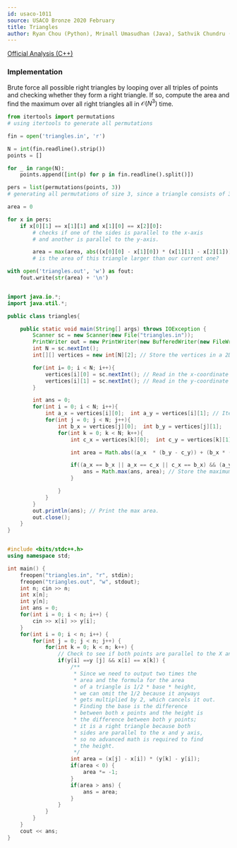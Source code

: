 ```yaml
---
id: usaco-1011
source: USACO Bronze 2020 February
title: Triangles
author: Ryan Chou (Python), Mrinall Umasudhan (Java), Sathvik Chundru (CPP)
---
```


[Official Analysis (C++)](http://www.usaco.org/current/data/sol_triangles_bronze_feb20.html)

### Implementation

Brute force all possible right triangles by looping over all triples of points
and checking whether they form a right triangle. If so, compute the area and
find the maximum over all right triangles all in $\mathcal{O}(N^3)$ time.

<LanguageSection>
 
<PySection>

```python
from itertools import permutations
# using itertools to generate all permutations

fin = open('triangles.in', 'r')

N = int(fin.readline().strip())
points = []

for _ in range(N):
	points.append([int(p) for p in fin.readline().split()])

pers = list(permutations(points, 3))
# generating all permutations of size 3, since a triangle consists of 3 points.

area = 0

for x in pers:
	if x[0][1] == x[1][1] and x[1][0] == x[2][0]:
		# checks if one of the sides is parallel to the x-axis
		# and another is parallel to the y-axis.

		area = max(area, abs((x[0][0] - x[1][0]) * (x[1][1] - x[2][1])))
		# is the area of this triangle larger than our current one?

with open('triangles.out', 'w') as fout:
	fout.write(str(area) + '\n')
```

</PySection>

<JavaSection>

```java

import java.io.*;
import java.util.*;

public class triangles{

	public static void main(String[] args) throws IOException {
		Scanner sc = new Scanner(new File("triangles.in"));
		PrintWriter out = new PrintWriter(new BufferedWriter(new FileWriter("triangles.out")));
		int N = sc.nextInt();
		int[][] vertices = new int[N][2]; // Store the vertices in a 2D array

		for(int i= 0; i < N; i++){
			vertices[i][0] = sc.nextInt(); // Read in the x-coordinate
			vertices[i][1] = sc.nextInt(); // Read in the y-coordinate
		}

		int ans = 0;
		for(int i = 0; i < N; i++){
			int a_x = vertices[i][0];  int a_y = vertices[i][1]; // Iterate for the first vertices of the triangle.
			for(int j = 0; j < N; j++){
				int b_x = vertices[j][0];  int b_y = vertices[j][1];
				for(int k = 0; k < N; k++){
					int c_x = vertices[k][0];  int c_y = vertices[k][1];

					int area = Math.abs((a_x  * (b_y - c_y)) + (b_x * (c_y - a_y)) + (c_x * (a_y - b_y ))); // Calculate the area of the three triangles

					if((a_x == b_x || a_x == c_x || c_x == b_x) && (a_y == b_y || a_y == c_y || c_y == b_y)) { // Check if the triangle has any sides parallel to the X-axis and the Y-axis.
						ans = Math.max(ans, area); // Store the maximum area.
					}

				}
			}
		}
		out.println(ans); // Print the max area.
		out.close();
	}
}


```

</JavaSection>

<CPPSection>

```CPP

#include <bits/stdc++.h>
using namespace std;

int main() {
	freopen("triangles.in", "r", stdin);
	freopen("triangles.out", "w", stdout);
	int n; cin >> n;
	int x[n];
	int y[n];
	int ans = 0;
	for(int i = 0; i < n; i++) {
		cin >> x[i] >> y[i];
	}
	for(int i = 0; i < n; i++) {
		for(int j = 0; j < n; j++) {
			for(int k = 0; k < n; k++) {
				// Check to see if both points are parallel to the X and Y axis
				if(y[i] ==y [j] && x[i] == x[k]) {
					/** 
					 * Since we need to output two times the
					 * area and the formula for the area
					 * of a triangle is 1/2 * base * height, 
					 * we can omit the 1/2 because it anyways
					 * gets multiplied by 2, which cancels it out. 
					 * Finding the base is the difference
					 * between both x points and the height is 
					 * the difference between both y points;
					 * it is a right triangle because both 
					 * sides are parallel to the x and y axis,
					 * so no advanced math is required to find 
					 * the height.
					 */
					int area = (x[j] - x[i]) * (y[k] - y[i]);
					if(area < 0) {
						area *= -1;
					}
					if(area > ans) {
						ans = area;
					}
				}
			}
		}
	}
	cout << ans;
}
	
```

</CPPSection>

</LanguageSection>
